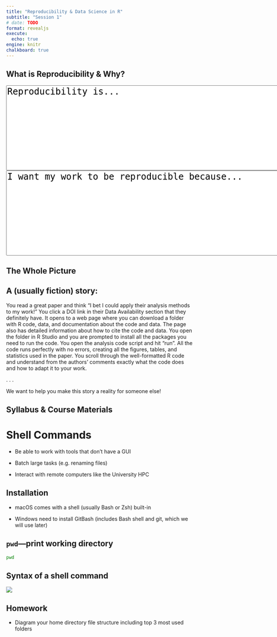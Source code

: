 ```yaml
---
title: "Reproducibility & Data Science in R"
subtitle: "Session 1"
# date: TODO
format: revealjs
execute: 
  echo: true
engine: knitr
chalkboard: true
---
```


## What is Reproducibility & Why?

<textarea id="freeform" name="freeform" rows="8" cols="60" style="font-size: 18pt">
Reproducibility is...

</textarea>

<textarea rows="8" cols="60" style="font-size: 18pt">
I want my work to be reproducible because...

</textarea>

## The Whole Picture

::: callout-note
## A (usually fiction) story:

You read a great paper and think "I bet I could apply their analysis methods to my work!" You click a DOI link in their Data Availability section that they definitely have.
It opens to a web page where you can download a folder with R code, data, and documentation about the code and data.
The page also has detailed information about how to cite the code and data.
You open the folder in R Studio and you are prompted to install all the packages you need to run the code.
You open the analysis code script and hit "run".
All the code runs perfectly with no errors, creating all the figures, tables, and statistics used in the paper.
You scroll through the well-formatted R code and understand from the authors' comments exactly what the code does and how to adapt it to your work.
:::

. . .

We want to help you make this story a reality for someone else!

## Syllabus & Course Materials

<!--# probably just link to website with syllabus/schedule, code of conduct, suggested reading, etc. -->

# Shell Commands

-   Be able to work with tools that don't have a GUI

-   Batch large tasks (e.g. renaming files)

-   Interact with remote computers like the University HPC

## Installation

-   macOS comes with a shell (usually Bash or Zsh) built-in

-   Windows need to install GitBash (includes Bash shell and git, which we will use later)

## `pwd`---print working directory

```bash
pwd
```

## Syntax of a shell command

![](shell_syntax.png){fig-align="center"}

## Homework

-   Diagram your home directory file structure including top 3 most used folders
